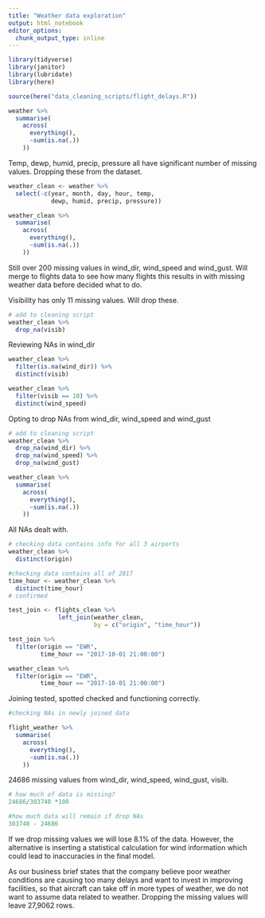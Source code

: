 ```yaml
---
title: "Weather data exploration"
output: html_notebook
editor_options: 
  chunk_output_type: inline
---
```


```r
library(tidyverse)
library(janitor)
library(lubridate)
library(here)
```

```r
source(here("data_cleaning_scripts/flight_delays.R"))
```

```r
weather %>% 
  summarise(
    across(
      everything(),
      ~sum(is.na(.))
    ))
```
Temp, dewp, humid, precip, pressure all have significant number of missing values. Dropping these from the dataset. 

```r
weather_clean <- weather %>% 
  select(-c(year, month, day, hour, temp, 
            dewp, humid, precip, pressure))
```

```r
weather_clean %>% 
  summarise(
    across(
      everything(),
      ~sum(is.na(.))
    ))
```
Still over 200 missing values in wind_dir, wind_speed and wind_gust. Will merge to flights data to see how many flights this results in with missing weather data before decided what to do. 

Visibility has only 11 missing values. Will drop these.

```r
# add to cleaning script
weather_clean %>% 
  drop_na(visib)
```

Reviewing NAs in wind_dir

```r
weather_clean %>% 
  filter(is.na(wind_dir)) %>% 
  distinct(visib)
```

```r
weather_clean %>% 
  filter(visib == 10) %>% 
  distinct(wind_speed)
```
Opting to drop NAs from wind_dir, wind_speed and wind_gust

```r
# add to cleaning script
weather_clean %>% 
  drop_na(wind_dir) %>% 
  drop_na(wind_speed) %>% 
  drop_na(wind_gust)
```

```r
weather_clean %>% 
  summarise(
    across(
      everything(),
      ~sum(is.na(.))
    ))
```
All NAs dealt with. 

```r
# checking data contains info for all 3 airports
weather_clean %>% 
  distinct(origin)
```

```r
#checking data contains all of 2017
time_hour <- weather_clean %>% 
  distinct(time_hour)
# confirmed
```

```r
test_join <- flights_clean %>% 
              left_join(weather_clean, 
                        by = c("origin", "time_hour"))
```

```r
test_join %>% 
  filter(origin == "EWR",
         time_hour == "2017-10-01 21:00:00")
```
```r
weather_clean %>% 
  filter(origin == "EWR",
         time_hour == "2017-10-01 21:00:00")
```
Joining tested, spotted checked and functioning correctly.

```r
#checking NAs in newly joined data

flight_weather %>% 
  summarise(
    across(
      everything(),
      ~sum(is.na(.))
    ))
```
24686 missing values from wind_dir, wind_speed, wind_gust, visib.

```r
# how much of data is missing?
24686/303748 *100

#how much data will remain if drop NAs
303748 - 24686
```
If we drop missing values we will lose 8.1% of the data. However, the alternative is inserting a statistical calculation for wind information which could lead to inaccuracies in the final model.

As our business brief states that the company believe poor weather conditions are causing too many delays and want to invest in improving facilities, so that aircraft can take off in more types of weather, we do not want to assume data related to weather. Dropping the missing values will leave 27,9062 rows.






